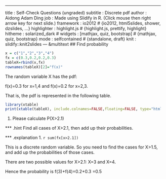 ---
title       : Self-Check Questions (ungraded)
subtitle    : Discrete pdf
author      : Aidong Adam Ding
job         : Made using Slidify in R. (Click mouse then right arrow key for next slide.)
framework   : io2012        # {io2012, html5slides, shower, dzslides, ...}
highlighter : highlight.js  # {highlight.js, prettify, highlight}
hitheme     : solarized_dark      # 
widgets     : [mathjax, quiz, bootstrap]            # {mathjax, quiz, bootstrap}
mode        : selfcontained # {standalone, draft}
knit        : slidify::knit2slides
--- &multitext
## Find probability
```r
x = c("1","2","3","4")
fx = c(0.3,0.2,0.2,0.3)
tableX=rbind(x,fx)
rownames(tableX)[2]="f(x)"
```

The random variable X has the pdf: 

f(x)=0.3 for x=1,4 and f(x)=0.2 for x=2,3. 

That is, the pdf is represented in the following table.

```r
library(xtable)
print(xtable(tableX), include.colnames=FALSE,floating=FALSE, type="html")
```


1. Please calculate P(X>2.1)

*** .hint
Find all cases of X>2.1, then add up their probabilities.

*** .explanation
1. <span class="answer"> `r sum(fx[x>2.1])`</span>

This is a discrete random variable. So you need to find the cases for X>1.5, and add up the probabilities of those cases. 

There are two possible values for X>2.1: X=3 and X=4.

Hence the probability is  f(3)+f(4)=0.2+0.3 =0.5
